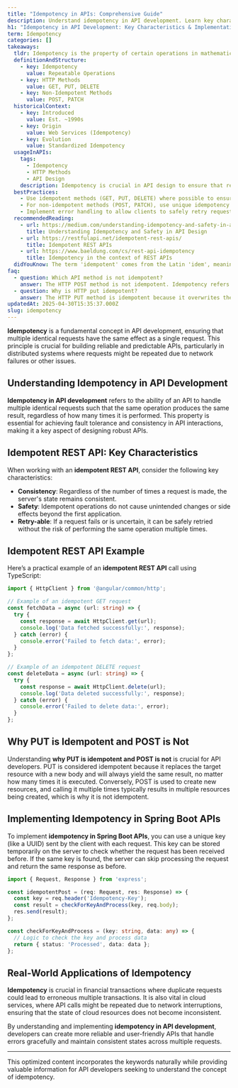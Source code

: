 ```yaml
---
title: "Idempotency in APIs: Comprehensive Guide"
description: Understand idempotency in API development. Learn key characteristics, real-world applications, and why PUT is idempotent while POST is not. Dive in now.
h1: "Idempotency in API Development: Key Characteristics & Implementation"
term: Idempotency
categories: []
takeaways:
  tldr: Idempotency is the property of certain operations in mathematics and computer science, that can be applied multiple times without changing the result beyond the initial application.
  definitionAndStructure:
    - key: Idempotency
      value: Repeatable Operations
    - key: HTTP Methods
      value: GET, PUT, DELETE
    - key: Non-Idempotent Methods
      value: POST, PATCH
  historicalContext:
    - key: Introduced
      value: Est. ~1990s
    - key: Origin
      value: Web Services (Idempotency)
    - key: Evolution
      value: Standardized Idempotency
  usageInAPIs:
    tags:
      - Idempotency
      - HTTP Methods
      - API Design
    description: Idempotency is crucial in API design to ensure that repeated requests do not lead to unintended side effects. It is particularly important for operations like PUT and DELETE. Non-idempotent methods like POST can be made idempotent using unique idempotency keys.
  bestPractices:
    - Use idempotent methods (GET, PUT, DELETE) where possible to ensure repeatable operations.
    - For non-idempotent methods (POST, PATCH), use unique idempotency keys to prevent duplicate operations.
    - Implement error handling to allow clients to safely retry requests without the risk of duplicating actions.
  recommendedReading:
    - url: https://medium.com/understanding-idempotency-and-safety-in-api-design
      title: Understanding Idempotency and Safety in API Design
    - url: https://restfulapi.net/idempotent-rest-apis/
      title: Idempotent REST APIs
    - url: https://www.baeldung.com/cs/rest-api-idempotency
      title: Idempotency in the context of REST APIs
  didYouKnow: The term 'idempotent' comes from the Latin 'idem', meaning 'the same', and 'potent', meaning 'powerful'. In the context of APIs, it refers to the power of an operation to produce the same result, no matter how many times it's repeated.
faq:
  - question: Which API method is not idempotent?
    answer: The HTTP POST method is not idempotent. Idempotency refers to the property of certain operations in mathematics and computer science, where they can be applied multiple times without changing the result beyond the initial application. In the context of APIs, if a method is idempotent, it means that no matter how many times it's called, the server state remains the same. However, with the POST method, each call can result in a different server state. For instance, if you use POST to create a new resource on the server, each call will create a new resource, hence changing the server state.
  - question: Why is HTTP put idempotent?
    answer: The HTTP PUT method is idempotent because it overwrites the current state of the resource on the server with the state defined in the request. This means that no matter how many times you call the PUT method with the same request, the server state will remain the same after the first call. For example, if you use PUT to update a resource's data on the server, calling it once will update the data, and calling it again with the same data will not change anything. This lack of side effects is what makes the PUT method idempotent.
updatedAt: 2025-04-30T15:35:37.000Z
slug: idempotency
---
```


**Idempotency** is a fundamental concept in API development, ensuring that multiple identical requests have the same effect as a single request. This principle is crucial for building reliable and predictable APIs, particularly in distributed systems where requests might be repeated due to network failures or other issues.

## Understanding Idempotency in API Development

**Idempotency in API development** refers to the ability of an API to handle multiple identical requests such that the same operation produces the same result, regardless of how many times it is performed. This property is essential for achieving fault tolerance and consistency in API interactions, making it a key aspect of designing robust APIs.

## Idempotent REST API: Key Characteristics

When working with an **idempotent REST API**, consider the following key characteristics:

- **Consistency**: Regardless of the number of times a request is made, the server's state remains consistent.
- **Safety**: Idempotent operations do not cause unintended changes or side effects beyond the first application.
- **Retry-able**: If a request fails or is uncertain, it can be safely retried without the risk of performing the same operation multiple times.

## Idempotent REST API Example

Here’s a practical example of an **idempotent REST API** call using TypeScript:

```typescript
import { HttpClient } from '@angular/common/http';

// Example of an idempotent GET request
const fetchData = async (url: string) => {
  try {
    const response = await HttpClient.get(url);
    console.log('Data fetched successfully:', response);
  } catch (error) {
    console.error('Failed to fetch data:', error);
  }
};

// Example of an idempotent DELETE request
const deleteData = async (url: string) => {
  try {
    const response = await HttpClient.delete(url);
    console.log('Data deleted successfully:', response);
  } catch (error) {
    console.error('Failed to delete data:', error);
  }
};
```

## Why PUT is Idempotent and POST is Not

Understanding **why PUT is idempotent and POST is not** is crucial for API developers. PUT is considered idempotent because it replaces the target resource with a new body and will always yield the same result, no matter how many times it is executed. Conversely, POST is used to create new resources, and calling it multiple times typically results in multiple resources being created, which is why it is not idempotent.

## Implementing Idempotency in Spring Boot APIs

To implement **idempotency in Spring Boot APIs**, you can use a unique key (like a UUID) sent by the client with each request. This key can be stored temporarily on the server to check whether the request has been received before. If the same key is found, the server can skip processing the request and return the same response as before.

```typescript
import { Request, Response } from 'express';

const idempotentPost = (req: Request, res: Response) => {
  const key = req.header('Idempotency-Key');
  const result = checkForKeyAndProcess(key, req.body);
  res.send(result);
};

const checkForKeyAndProcess = (key: string, data: any) => {
  // Logic to check the key and process data
  return { status: 'Processed', data: data };
};
```

## Real-World Applications of Idempotency

**Idempotency** is crucial in financial transactions where duplicate requests could lead to erroneous multiple transactions. It is also vital in cloud services, where API calls might be repeated due to network interruptions, ensuring that the state of cloud resources does not become inconsistent.

By understanding and implementing **idempotency in API development**, developers can create more reliable and user-friendly APIs that handle errors gracefully and maintain consistent states across multiple requests.

---

This optimized content incorporates the keywords naturally while providing valuable information for API developers seeking to understand the concept of idempotency.